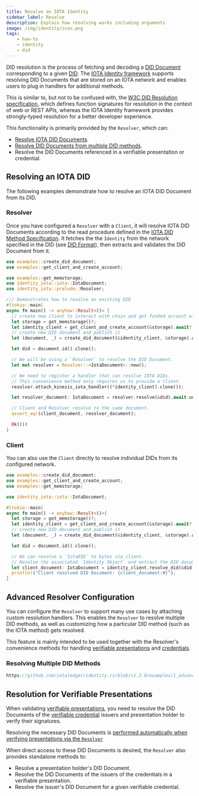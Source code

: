 ```yaml
---
title: Resolve an IOTA Identity
sidebar_label: Resolve
description: Explain how resolving works including arguments
image: /img/identity/icon.png
tags:
    - how-to
    - identity
    - did
---
```



DID resolution is the process of fetching and decoding a [DID Document](https://www.w3.org/TR/did-core/#dfn-did-documents) corresponding to a given [DID](https://www.w3.org/TR/did-core/#dfn-decentralized-identifiers).
The [IOTA Identity framework](https://github.com/iotaledger/identity.rs) supports resolving DID Documents that are
stored on an IOTA network and enables users to plug in handlers for additional methods.

This is similar to, but not to be confused with,
the [W3C DID Resolution specification](https://w3c-ccg.github.io/did-resolution/),
which defines function signatures for resolution in the context of web or REST APIs,
whereas the IOTA Identity framework provides strongly-typed resolution for a better developer experience.

This functionality is primarily provided by the `Resolver`, which can:

-   [Resolve IOTA DID Documents](#resolving-an-iota-did).
-   [Resolve DID Documents from multiple DID methods](#resolving-multiple-did-methods).
-   Resolve the DID Documents referenced in a verifiable presentation or credential.

## Resolving an IOTA DID

The following examples demonstrate how to resolve an IOTA DID Document from its DID.

### Resolver

Once you have configured a `Resolver` with a `Client`, it will resolve
IOTA DID Documents according to the read procedure defined in the [IOTA DID Method Specification](../../../../references/iota-identity/iota-did-method-spec.mdx#read).
It fetches the the `Identity` from the network specified in the DID (see [DID Format](../../../../references/iota-identity/iota-did-method-spec.mdx#did-format)),
then extracts and validates the DID Document from it.

<Tabs groupId="language" queryString>
<TabItem value="rust" label="Rust">

```rust
use examples::create_did_document;
use examples::get_client_and_create_account;

use examples::get_memstorage;
use identity_iota::iota::IotaDocument;
use identity_iota::prelude::Resolver;

/// Demonstrates how to resolve an existing DID
#[tokio::main]
async fn main() -> anyhow::Result<()> {
  // create new client to interact with chain and get funded account with keys
  let storage = get_memstorage()?;
  let identity_client = get_client_and_create_account(&storage).await?;
  // create new DID document and publish it
  let (document, _) = create_did_document(&identity_client, &storage).await?;

  let did = document.id().clone();

  // We will be using a `Resolver` to resolve the DID Document.
  let mut resolver = Resolver::<IotaDocument>::new();

  // We need to register a handler that can resolve IOTA DIDs.
  // This convenience method only requires us to provide a client.
  resolver.attach_kinesis_iota_handler((*identity_client).clone());

  let resolver_document: IotaDocument = resolver.resolve(&did).await.unwrap();

  // Client and Resolver resolve to the same document.
  assert_eq!(client_document, resolver_document);

  Ok(())
}
```

</TabItem>
</Tabs>

### Client

You can also use the `Client` directly to resolve individual DIDs from its configured network.

<Tabs groupId="language" queryString>
<TabItem value="rust" label="Rust">

```rust
use examples::create_did_document;
use examples::get_client_and_create_account;
use examples::get_memstorage;

use identity_iota::iota::IotaDocument;

#[tokio::main]
async fn main() -> anyhow::Result<()>{
  let storage = get_memstorage()?;
  let identity_client = get_client_and_create_account(&storage).await?;
  // create new DID document and publish it
  let (document, _) = create_did_document(&identity_client, &storage).await?;

  let did = document.id().clone();

  // We can resolve a `IotaDID` to bytes via client.
  // Resolve the associated `Identity Object` and extract the DID document from it.
  let client_document: IotaDocument = identity_client.resolve_did(&did).await?;
  println!("Client resolved DID Document: {client_document:#}");
}
```

</TabItem>
</Tabs>

## Advanced Resolver Configuration

You can configure the `Resolver` to support many use cases by attaching custom resolution handlers.
This enables the `Resolver` to resolve multiple DID methods, as well as customizing how
a particular DID method (such as the IOTA method) gets resolved.

This feature is mainly intended to be used together with the Resolver's convenience methods for
handling [verifiable presentations](../verifiable-presentations/create-and-validate.mdx)
and [credentials](./../../explanations/verifiable-credentials.mdx).

### Resolving Multiple DID Methods

<Tabs groupId="language" queryString>
<TabItem value="rust" label="Rust">

```rust reference
https://github.com/iotaledger/identity.rs/blob/v1.3.0/examples/1_advanced/5_custom_resolution.rs
```

</TabItem>
</Tabs>

## Resolution for Verifiable Presentations

When validating [verifiable presentations](./../verifiable-presentations/create-and-validate.mdx), you need to
resolve the DID Documents of the [verifiable credential](./../../explanations/verifiable-credentials.mdx) issuers
and presentation holder to verify their signatures.

Resolving the necessary DID Documents is
[performed automatically when verifying presentations via the `Resolver`](../verifiable-presentations/create-and-validate.mdx#example-code)

When direct access to these DID Documents is desired, the `Resolver` also provides standalone methods to:

-   Resolve a presentation holder's DID Document.
-   Resolve the DID Documents of the issuers of the credentials in a verifiable presentation.
-   Resolve the issuer's DID Document for a given verifiable credential.
